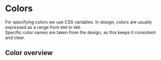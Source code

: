 
<Meta title="Colors" />

# Colors
For specifying colors we use CSS variables. In design, colors are usually expressed as a range from `000` to `900`.<br /> 
Specific color names are taken from the design, as this keeps it consistent and clear.


## Color overview

<ColorPalette>
  <ColorItem
    title="Neutral"
    subtitle="--color-neutral"
    colors={{ 
        '000': '#fff',
        '100': '#f2f2f2',
        '200': '#d2d2d2',
        '300': '#b4b4b4',
        '400': '#969696',
        '500': '#787878',
        '600': '#5a5a5a',
        '700': '#3c3c3c',
        '800': '#1e1e1e',
        '900': '#000',        
    }}
  />
</ColorPalette>
